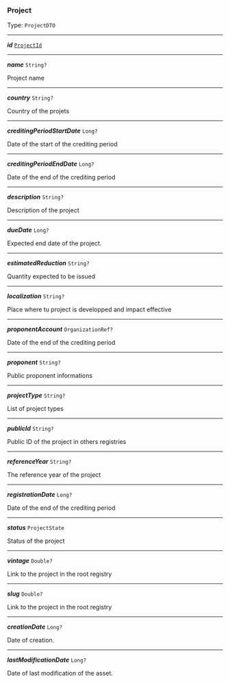 


### Project

Type: `ProjectDTO`

---

***id*** [`ProjectId`](#projectid)

---

***name*** `String?`

Project name



---

***country*** `String?`

Country of the projets



---

***creditingPeriodStartDate*** `Long?`

Date of the start of the crediting period



---

***creditingPeriodEndDate*** `Long?`

Date of the end of the crediting period



---

***description*** `String?`

Description of the project



---

***dueDate*** `Long?`

Expected end date of the project.



---

***estimatedReduction*** `String?`

Quantity expected to be issued



---

***localization*** `String?`

Place where tu project is developped and impact effective



---

***proponentAccount*** `OrganizationRef?`

Date of the end of the crediting period



---

***proponent*** `String?`

Public proponent informations



---

***projectType*** `String?`

List of project types



---

***publicId*** `String?`

Public ID of the project in others registries



---

***referenceYear*** `String?`

The reference year of the project



---

***registrationDate*** `Long?`

Date of the end of the crediting period



---

***status*** `ProjectState`

Status of the project



---

***vintage*** `Double?`

Link to the project in the root registry



---

***slug*** `Double?`

Link to the project in the root registry



---

***creationDate*** `Long?`

Date of creation.



---

***lastModificationDate*** `Long?`

Date of last modification of the asset.


